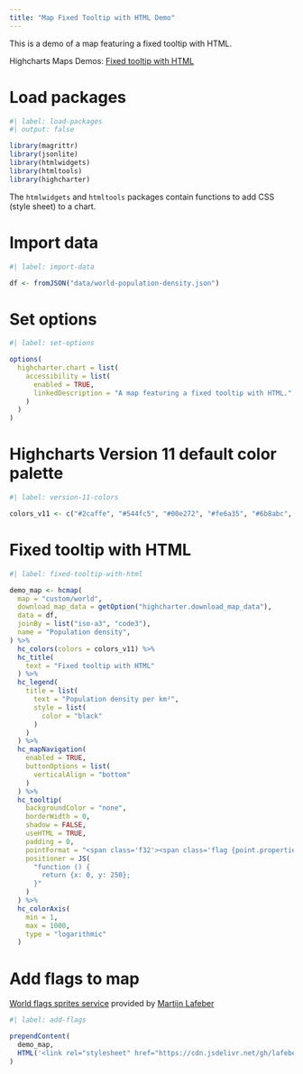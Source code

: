 ```yaml
---
title: "Map Fixed Tooltip with HTML Demo"
---
```


This is a demo of a map featuring a fixed tooltip with HTML.

Highcharts Maps Demos: [Fixed tooltip with HTML](https://www.highcharts.com/demo/maps/tooltip)

# Load packages

```r
#| label: load-packages
#| output: false

library(magrittr)
library(jsonlite)
library(htmlwidgets)
library(htmltools)
library(highcharter)
```

The `htmlwidgets` and `htmltools` packages contain functions to add CSS (style sheet) to a chart.

# Import data

```r
#| label: import-data

df <- fromJSON("data/world-population-density.json")
```

# Set options

```r
#| label: set-options

options(
  highcharter.chart = list(
    accessibility = list(
      enabled = TRUE,
      linkedDescription = "A map featuring a fixed tooltip with HTML."
    )
  )
)
```

# Highcharts Version 11 default color palette

```r
#| label: version-11-colors

colors_v11 <- c("#2caffe", "#544fc5", "#00e272", "#fe6a35", "#6b8abc", "#d568fb", "#2ee0ca", "#fa4b42", "#feb56a", "#91e8e1")
```

# Fixed tooltip with HTML

```r
#| label: fixed-tooltip-with-html

demo_map <- hcmap(
  map = "custom/world",
  download_map_data = getOption("highcharter.download_map_data"),
  data = df,
  joinBy = list("iso-a3", "code3"),
  name = "Population density",
) %>% 
  hc_colors(colors = colors_v11) %>% 
  hc_title(
    text = "Fixed tooltip with HTML"
  ) %>% 
  hc_legend(
    title = list(
      text = "Population density per km²",
      style = list(
        color = "black"
      )
    )
  ) %>% 
  hc_mapNavigation(
    enabled = TRUE,
    buttonOptions = list(
      verticalAlign = "bottom"
    )
  ) %>% 
  hc_tooltip(
    backgroundColor = "none",
    borderWidth = 0,
    shadow = FALSE,
    useHTML = TRUE,
    padding = 0,
    pointFormat = "<span class='f32'><span class='flag {point.properties.hc-key}'></span></span> {point.name}<br><span style='font-size:30px'>{point.value}/km²</span>",
    positioner = JS(
      "function () {
        return {x: 0, y: 250};
      }"
    )
  ) %>% 
  hc_colorAxis(
    min = 1,
    max = 1000,
    type = "logarithmic"
  )
```

# Add flags to map

[World flags sprites service](https://github.com/lafeber/world-flags-sprite) provided by [Martijn Lafeber](https://github.com/lafeber/world-flags-sprite/blob/master/LICENSE)

```r
#| label: add-flags

prependContent(
  demo_map, 
  HTML('<link rel="stylesheet" href="https://cdn.jsdelivr.net/gh/lafeber/world-flags-sprite/stylesheets/flags32-both.css" />')
)
```
